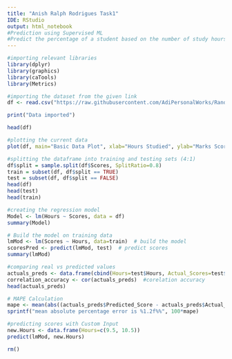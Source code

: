 ```yaml
---
title: "Anish Ralph Rodrigues Task1"
IDE: RStudio
output: html_notebook
#Prediction using Supervised ML
#Predict the percentage of a student based on the number of study hours
---
```


```r
#importing relevant libraries
library(dplyr)
library(graphics)
library(caTools)
library(Metrics)

#importing the dataset from the given link
df <- read.csv("https://raw.githubusercontent.com/AdiPersonalWorks/Random/master/student_scores%20-%20student_scores.csv")

print("Data imported")

head(df)
```


```r
#plotting the current data
plot(df, main="Basic Data Plot", xlab="Hours Studied", ylab="Marks Scored", panel.first = grid())

```

```r
#splitting the dataframe into training and testing sets (4:1)
df$split = sample.split(df$Scores, SplitRatio=0.8)
train = subset(df, df$split == TRUE)
test = subset(df, df$split == FALSE)
head(df)
head(test)
head(train)
```

```r
#creating the regression model
Model <- lm(Hours ~ Scores, data = df) 
summary(Model)
```

```r
# Build the model on training data
lmMod <- lm(Scores ~ Hours, data=train)  # build the model
scoresPred <- predict(lmMod, test)  # predict scores
summary(lmMod)
```





```r
#comparing real vs predicted values
actuals_preds <- data.frame(cbind(Hours=test$Hours, Actual_Scores=test$Scores, Predicted_Score=scoresPred))  # make actuals_predicteds dataframe.
correlation_accuracy <- cor(actuals_preds)  #corelation accuracy
head(actuals_preds)
```

```r
# MAPE Calculation
mape <- mean(abs((actuals_preds$Predicted_Score - actuals_preds$Actual_Scores))/actuals_preds$Actual_Scores)  
sprintf("mean absolute percentage error is %1.2f%%", 100*mape)

```

```r
#predicting scores with Custom Input
new.Hours <- data.frame(Hours=c(9.5, 10.5))
predict(lmMod, new.Hours)
```

```r
rm()
```

